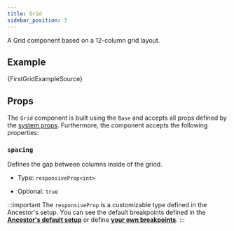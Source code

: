 ```yaml
---
title: Grid 
sidebar_position: 3
---
```



A Grid component based on a 12-column grid layout.

## Example

<CodeBlock className='language-rescript'> {FirstGridExampleSource}</CodeBlock>

<Wrapper>
  <FirstGridExample />
</Wrapper>

## Props

The `Grid` component is built using the `Base` and accepts all props defined by the [system props](/docs/system-props).
Furthermore, the component accepts the following properties:

### `spacing`

Defines the gap between columns inside of the griod.

- Type: `responsiveProp<int>`

- Optional: `true`

:::important
 The `responsiveProp` is a customizable type defined in the Ancestor's setup.
 You can see the default breakpoints defined in the **[Ancestor's default setup](/docs/customization#default-breakpoints)** or define **[your own breakpoints](/docs/customization#custom-breakpoints)**.
:::
